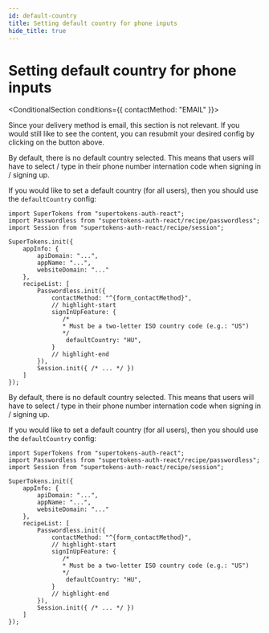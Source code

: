 ```yaml
---
id: default-country
title: Setting default country for phone inputs
hide_title: true
---
```




# Setting default country for phone inputs

<PasswordlessFrontendForm>

<ConditionalSection conditions={{
    contactMethod: "EMAIL"
}}>

Since your delivery method is email, this section is not relevant. If you would still like to see the content, you can resubmit your desired config by clicking on the button above.

</ConditionalSection>
<ConditionalSection conditions={{
    contactMethod: "PHONE"
}}>

By default, there is no default country selected. This means that users will have to select / type in their phone number internation code when signing in / signing up.

If you would like to set a default country (for all users), then you should use the `defaultCountry` config:

<FrontendSDKTabs>
<TabItem value="reactjs">

```tsx
import SuperTokens from "supertokens-auth-react";
import Passwordless from "supertokens-auth-react/recipe/passwordless";
import Session from "supertokens-auth-react/recipe/session";

SuperTokens.init({
    appInfo: {
        apiDomain: "...",
        appName: "...",
        websiteDomain: "..."
    },
    recipeList: [
        Passwordless.init({
            contactMethod: "^{form_contactMethod}",
            // highlight-start
            signInUpFeature: {
               /*
               * Must be a two-letter ISO country code (e.g.: "US")
               */
                defaultCountry: "HU",
            }
            // highlight-end
        }),
        Session.init({ /* ... */ })
    ]
});
```

</TabItem>
</FrontendSDKTabs>


</ConditionalSection>
<ConditionalSection conditions={{
    contactMethod: "EMAIL_OR_PHONE"
}}>

By default, there is no default country selected. This means that users will have to select / type in their phone number internation code when signing in / signing up.

If you would like to set a default country (for all users), then you should use the `defaultCountry` config:

<FrontendSDKTabs>
<TabItem value="reactjs">

```tsx
import SuperTokens from "supertokens-auth-react";
import Passwordless from "supertokens-auth-react/recipe/passwordless";
import Session from "supertokens-auth-react/recipe/session";

SuperTokens.init({
    appInfo: {
        apiDomain: "...",
        appName: "...",
        websiteDomain: "..."
    },
    recipeList: [
        Passwordless.init({
            contactMethod: "^{form_contactMethod}",
            // highlight-start
            signInUpFeature: {
               /*
               * Must be a two-letter ISO country code (e.g.: "US")
               */
                defaultCountry: "HU",
            }
            // highlight-end
        }),
        Session.init({ /* ... */ })
    ]
});
```

</TabItem>
</FrontendSDKTabs>

</ConditionalSection>

</PasswordlessFrontendForm>
